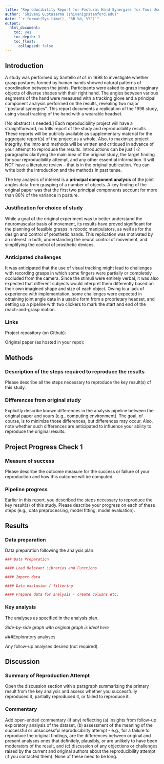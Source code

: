 ```yaml
---
title: "Reproducibility Report for Postural Hand Synergies for Tool Use by Santello, Flanders and Soechting (1998, Journal of Neuroscience)"
author: "Shivani Guptasarma (shivanig@stanford.edu)"
date: "`r format(Sys.time(), '%B %d, %Y')`"
output:
  html_document:
    toc: yes
    toc_depth: 3
    toc_float:
      collapsed: false
---
```


<!-- Reproducibility reports should all use this template to standardize reporting across projects. These reports will be public supplementary materials that accompany the summary report(s) of the aggregate results. -->

## Introduction

A study was performed by Santello *et al.* in 1998 to investigate whether grasp postures formed by human hands showed natural patterns of coordination between the joints. Participants were asked to grasp imaginary objects of diverse shapes with their right hand. The angles between various segments of the hand were measured with a tracking glove and a principal component analysis performed on the results, revealing two major ``postural synergies". This report documents a replication of the 1998 study, using  visual tracking of the hand with a wearable headset. 

[No abstract is needed.]  Each reproducibility project will have a straightforward, no frills report of the study and reproducibility results. These reports will be publicly available as supplementary material for the aggregate report(s) of the project as a whole.  Also, to maximize project integrity, the intro and methods will be written and critiqued in advance of your attempt to reproduce the results. Introductions can be just 1-2 paragraphs clarifying the main idea of the original study, the target finding for your reproducibility attempt, and any other essential information.  It will NOT have a literature review -- that is in the original publication. You can write both the introduction and the methods in past tense.  

The key analysis of interest is a **principal component analysis** of the joint angles data from grasping of a number of objects. A key finding of the original paper was that the first two principal components account for more than 80% of the variance in posture.

### Justification for choice of study

While a goal of the original experiment was to better understand the neuromuscular basis of movement, its results have proved significant for the planning of feasible grasps in robotic manipulators, as well as for the design and control of prosthetic hands. This replication was motivated by an interest in both, understanding the neural control of movement, and simplifying the control of prosthetic devices. 

### Anticipated challenges

It was anticipated that the use of visual tracking might lead to challenges with recording grasps in which some fingers were partially or completely occluded from the camera. Since the stimuli were entirely verbal, it was also expected that different subjects would interpret them differently based on their own imagined shape and size of each object. Owing to a lack of experience with implementation, some challenges were expected in obtaining joint angle data in a usable form from a proprietary headset, and setting up a pipeline with two clickers to mark the start and end of the reach-and-grasp motion.

### Links

Project repository (on Github): 

Original paper (as hosted in your repo): 

## Methods

### Description of the steps required to reproduce the results

Please describe all the steps necessary to reproduce the key result(s) of this study. 

### Differences from original study

Explicitly describe known differences in the analysis pipeline between the original paper and yours (e.g., computing environment). The goal, of course, is to minimize those differences, but differences may occur. Also, note whether such differences are anticipated to influence your ability to reproduce the original results.

## Project Progress Check 1

### Measure of success

Please describe the outcome measure for the success or failure of your reproduction and how this outcome will be computed.


### Pipeline progress

Earlier in this report, you described the steps necessary to reproduce the key result(s) of this study. Please describe your progress on each of these steps (e.g., data preprocessing, model fitting, model evaluation).


## Results

### Data preparation

Data preparation following the analysis plan.
	
```r
### Data Preparation

#### Load Relevant Libraries and Functions

#### Import data

#### Data exclusion / filtering

#### Prepare data for analysis - create columns etc.
```

### Key analysis

The analyses as specified in the analysis plan.  

*Side-by-side graph with original graph is ideal here*

###Exploratory analyses

Any follow-up analyses desired (not required).  

## Discussion

### Summary of Reproduction Attempt

Open the discussion section with a paragraph summarizing the primary result from the key analysis and assess whether you successfully reproduced it, partially reproduced it, or failed to reproduce it.  

### Commentary

Add open-ended commentary (if any) reflecting (a) insights from follow-up exploratory analysis of the dataset, (b) assessment of the meaning of the successful or unsuccessful reproducibility attempt - e.g., for a failure to reproduce the original findings, are the differences between original and present analyses ones that definitely, plausibly, or are unlikely to have been moderators of the result, and (c) discussion of any objections or challenges raised by the current and original authors about the reproducibility attempt (if you contacted them).  None of these need to be long.

